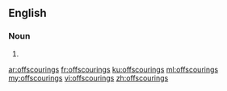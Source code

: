 ==English==

===Noun===
{{head|en|plural}}

# {{plural of|offscouring|lang=en|nocat=1}}

[[ar:offscourings]]
[[fr:offscourings]]
[[ku:offscourings]]
[[ml:offscourings]]
[[my:offscourings]]
[[vi:offscourings]]
[[zh:offscourings]]